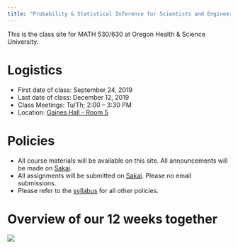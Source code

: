 ```yaml
---
title: "Probability & Statistical Inference for Scientists and Engineers"
---
```


This is the class site for MATH 530/630 at Oregon Health & Science University. 

# Logistics

- First date of class: September 24, 2019
- Last date of class: December 12, 2019
- Class Meetings: Tu/Th; 2:00 – 3:30 PM
- Location: [Gaines Hall - Room 5](http://www.ohsu.edu/xd/health/ohsu-near-you/portland/marquam-hill/upload/OHSU-facilities-map.pdf)

# Policies

- All course materials will be available on this site. All announcements will be made on [Sakai](https://sakai.ohsu.edu/portal/site/MATH-530-1-BH-F19). 
- All assignments will be submitted on [Sakai](https://sakai.ohsu.edu/portal/site/MATH-530-1-BH-F19). Please no email submissions.
- Please refer to the [syllabus](syllabus.html) for all other policies.

# Overview of our 12 weeks together

![](https://moderndive.netlify.com/images/flowcharts/flowchart/flowchart.002.png)

